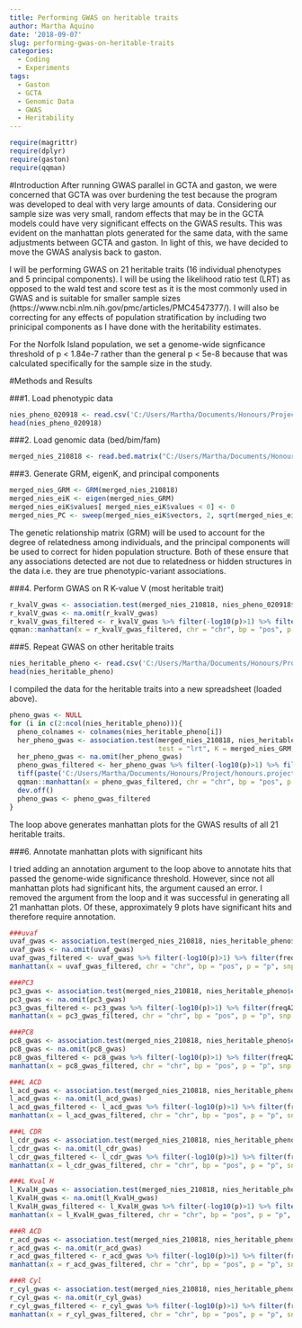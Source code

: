 ```yaml
---
title: Performing GWAS on heritable traits
author: Martha Aquino
date: '2018-09-07'
slug: performing-gwas-on-heritable-traits
categories:
  - Coding
  - Experiments
tags:
  - Gaston
  - GCTA
  - Genomic Data
  - GWAS
  - Heritability
---
```


```r
require(magrittr)
require(dplyr)
require(gaston)
require(qqman)
```


#Introduction
After running GWAS parallel in GCTA and gaston, we were concerned that GCTA was over burdening the test because the program was developed to deal with very large amounts of data. Considering our sample size was very small, random effects that may be in the GCTA models could have very significant effects on the GWAS results. This was evident on the manhattan plots generated for the same data, with the same adjustments between GCTA and gaston. In light of this, we have decided to move the GWAS analysis back to gaston. 

I will be performing GWAS on 21 heritable traits (16 individual phenotypes and 5 principal components). I will be using the likelihood ratio test (LRT) as opposed to the wald test and score test as it is the most commonly used in GWAS and is suitable for smaller sample sizes (https://www.ncbi.nlm.nih.gov/pmc/articles/PMC4547377/). I will also be correcting for any effects of population stratification by including two prinicipal components as I have done with the heritability estimates. 

For the Norfolk Island population, we set a genome-wide signficance threshold of p < 1.84e-7 rather than the general p < 5e-8 because that was calculated specifically for the sample size in the study.

#Methods and Results 

###1. Load phenotypic data
```r
nies_pheno_020918 <- read.csv('C:/Users/Martha/Documents/Honours/Project/honours.project/Data/nies_pheno_020918.csv', header = T)
head(nies_pheno_020918)
```

###2. Load genomic data (bed/bim/fam)
```r
merged_nies_210818 <- read.bed.matrix("C:/Users/Martha/Documents/Honours/Project/honours.project/Data/merged_nies/merged_nies_geno_210818.bed")
```

###3. Generate GRM, eigenK, and principal components
```r
merged_nies_GRM <- GRM(merged_nies_210818)
merged_nies_eiK <- eigen(merged_nies_GRM)
merged_nies_eiK$values[ merged_nies_eiK$values < 0] <- 0
merged_nies_PC <- sweep(merged_nies_eiK$vectors, 2, sqrt(merged_nies_eiK$values), "*")
```

The genetic relationship matrix (GRM) will be used to account for the degree of relatedness among individuals, and the principal components will be used to correct for hiden population structure. Both of these ensure that any associations detected are not due to relatedness or hidden structures in the data i.e. they are true phenotypic-variant associations. 

###4. Perform GWAS on R K-value V (most heritable trait)
```r
r_kvalV_gwas <- association.test(merged_nies_210818, nies_pheno_020918$R.K.value.V, method="lmm", test = "lrt", K = merged_nies_GRM, eigenK = merged_nies_eiK, p = 2)
r_kvalV_gwas <- na.omit(r_kvalV_gwas)
r_kvalV_gwas_filtered <- r_kvalV_gwas %>% filter(-log10(p)>1) %>% filter(freqA2 < 0.99)
qqman::manhattan(x = r_kvalV_gwas_filtered, chr = "chr", bp = "pos", p = "p", snp = "id", ylim = c(0,10), genomewideline = -log10(1.84e-7), main = "R K-value V", annotatePval = 1.84e-7)
```

###5. Repeat GWAS on other heritable traits 
```r
nies_heritable_pheno <- read.csv('C:/Users/Martha/Documents/Honours/Project/honours.project/Data/nies_heritable_pheno.csv', header = T)
head(nies_heritable_pheno)
```

I compiled the data for the heritable traits into a new spreadsheet (loaded above). 

```r
pheno_gwas <- NULL
for (i in c(2:ncol(nies_heritable_pheno))){
  pheno_colnames <- colnames(nies_heritable_pheno[i])
  her_pheno_gwas <- association.test(merged_nies_210818, nies_heritable_pheno[,i], method = "lmm", 
                                     test = "lrt", K = merged_nies_GRM, eigenK = merged_nies_eiK, p =2)
  her_pheno_gwas <- na.omit(her_pheno_gwas)
  pheno_gwas_filtered <- her_pheno_gwas %>% filter(-log10(p)>1) %>% filter(freqA2 < 0.99)
  tiff(paste('C:/Users/Martha/Documents/Honours/Project/honours.project/Data/gwas_plot_', pheno_colnames, '_', '.png'), width = 800, height = 500, res = 150, compression = 'lzw')
  qqman::manhattan(x = pheno_gwas_filtered, chr = "chr", bp = "pos", p = "p", snp = "id", genomewideline = -log10(1.84e-7), main = paste(pheno_colnames))
  dev.off()
  pheno_gwas <- pheno_gwas_filtered
}
```

The loop above generates manhattan plots for the GWAS results of all 21 heritable traits. 

###6. Annotate manhattan plots with significant hits 

I tried adding an annotation argument to the loop above to annotate hits that passed the genome-wide significance threshold. However, since not all manhattan plots had significant hits, the argument caused an error. I removed the argument from the loop and it was successful in generating all 21 manhattan plots. Of these, approximately 9 plots have significant hits and therefore require annotation. 

```r
###uvaf
uvaf_gwas <- association.test(merged_nies_210818, nies_heritable_pheno$totaluvafmm, method="lmm", test = "lrt", K = merged_nies_GRM, eigenK = merged_nies_eiK, p = 2)
uvaf_gwas <- na.omit(uvaf_gwas)
uvaf_gwas_filtered <- uvaf_gwas %>% filter(-log10(p)>1) %>% filter(freqA2 < 0.99)
manhattan(x = uvaf_gwas_filtered, chr = "chr", bp = "pos", p = "p", snp = "id", ylim = c(0,10), genomewideline = -log10(1.84e-7), main = "Ultraviolet Autofluorescence", annotatePval = 1.84e-7)

###PC3 
pc3_gwas <- association.test(merged_nies_210818, nies_heritable_pheno$coord.Dim.3, method="lmm", test = "lrt", K = merged_nies_GRM, eigenK = merged_nies_eiK, p = 2)
pc3_gwas <- na.omit(pc3_gwas)
pc3_gwas_filtered <- pc3_gwas %>% filter(-log10(p)>1) %>% filter(freqA2 < 0.99)
manhattan(x = pc3_gwas_filtered, chr = "chr", bp = "pos", p = "p", snp = "id", ylim = c(0,10), genomewideline = -log10(1.84e-7), main = "Component 3", annotatePval = 1.84e-7)

###PC8
pc8_gwas <- association.test(merged_nies_210818, nies_heritable_pheno$coord.Dim.8, method="lmm", test = "lrt", K = merged_nies_GRM, eigenK = merged_nies_eiK, p = 2)
pc8_gwas <- na.omit(pc8_gwas)
pc8_gwas_filtered <- pc8_gwas %>% filter(-log10(p)>1) %>% filter(freqA2 < 0.99)
manhattan(x = pc8_gwas_filtered, chr = "chr", bp = "pos", p = "p", snp = "id", ylim = c(0,10), genomewideline = -log10(1.84e-7), main = "Component 8", annotatePval = 1.84e-7)

###L ACD
l_acd_gwas <- association.test(merged_nies_210818, nies_heritable_pheno$L.AC.Depth, method="lmm", test = "lrt", K = merged_nies_GRM, eigenK = merged_nies_eiK, p = 2)
l_acd_gwas <- na.omit(l_acd_gwas)
l_acd_gwas_filtered <- l_acd_gwas %>% filter(-log10(p)>1) %>% filter(freqA2 < 0.99)
manhattan(x = l_acd_gwas_filtered, chr = "chr", bp = "pos", p = "p", snp = "id", ylim = c(0,10), genomewideline = -log10(1.84e-7), main = "Left Anterior Chamber Depth", annotatePval = 1.84e-7)

###L CDR
l_cdr_gwas <- association.test(merged_nies_210818, nies_heritable_pheno$L.CDR, method="lmm", test = "lrt", K = merged_nies_GRM, eigenK = merged_nies_eiK, p = 2)
l_cdr_gwas <- na.omit(l_cdr_gwas)
l_cdr_gwas_filtered <- l_cdr_gwas %>% filter(-log10(p)>1) %>% filter(freqA2 < 0.99)
manhattan(x = l_cdr_gwas_filtered, chr = "chr", bp = "pos", p = "p", snp = "id", ylim = c(0,10), genomewideline = -log10(1.84e-7), main = "Left Cup-to-Disc Ratio", annotatePval = 1.84e-7)

###L Kval H
l_KvalH_gwas <- association.test(merged_nies_210818, nies_heritable_pheno$L.K.value.H, method="lmm", test = "lrt", K = merged_nies_GRM, eigenK = merged_nies_eiK, p = 2)
l_KvalH_gwas <- na.omit(l_KvalH_gwas)
l_KvalH_gwas_filtered <- l_KvalH_gwas %>% filter(-log10(p)>1) %>% filter(freqA2 < 0.99)
manhattan(x = l_KvalH_gwas_filtered, chr = "chr", bp = "pos", p = "p", snp = "id", ylim = c(0,10), genomewideline = -log10(1.84e-7), main = "Left Horizontal K-value", annotatePval = 1.84e-7)

###R ACD 
r_acd_gwas <- association.test(merged_nies_210818, nies_heritable_pheno$R.AC.Depth, method="lmm", test = "lrt", K = merged_nies_GRM, eigenK = merged_nies_eiK, p = 2)
r_acd_gwas <- na.omit(r_acd_gwas)
r_acd_gwas_filtered <- r_acd_gwas %>% filter(-log10(p)>1) %>% filter(freqA2 < 0.99)
manhattan(x = r_acd_gwas_filtered, chr = "chr", bp = "pos", p = "p", snp = "id", ylim = c(0,10), genomewideline = -log10(1.84e-7), main = "Right Anterior Chamber Depth", annotatePval = 1.84e-7)

###R Cyl
r_cyl_gwas <- association.test(merged_nies_210818, nies_heritable_pheno$R.Cyl..pre.dilate, method="lmm", test = "lrt", K = merged_nies_GRM, eigenK = merged_nies_eiK, p = 2)
r_cyl_gwas <- na.omit(r_cyl_gwas)
r_cyl_gwas_filtered <- r_cyl_gwas %>% filter(-log10(p)>1) %>% filter(freqA2 < 0.99)
manhattan(x = r_cyl_gwas_filtered, chr = "chr", bp = "pos", p = "p", snp = "id", ylim = c(0,15), genomewideline = -log10(1.84e-7), main = "Right Cylindrical Pre-Dilate Refractive Error", annotatePval = 1.84e-7)

```


